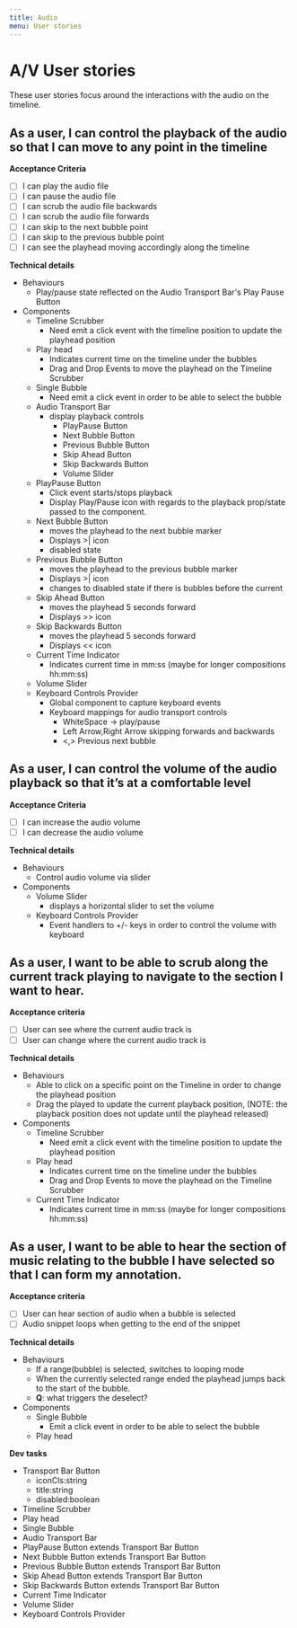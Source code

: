 ```yaml
---
title: Audio
menu: User stories
---
```


# A/V User stories
These user stories focus around the interactions with the audio on the timeline.

## As a user, I can control the playback of the audio so that I can move to any point in the timeline
**Acceptance Criteria**
* [ ] I can play the audio file
* [ ] I can pause the audio file
* [ ] I can scrub the audio file backwards
* [ ] I can scrub the audio file forwards
* [ ] I can skip to the next bubble point
* [ ] I can skip to the previous bubble point
* [ ] I can see the playhead moving accordingly along the timeline

**Technical details**

* Behaviours
    * Play/pause state reflected on the Audio Transport Bar's Play Pause Button
* Components
    * Timeline Scrubber
        * Need emit a click event with the timeline position to update the playhead position
    * Play head
        * Indicates current time on the timeline under the bubbles
        * Drag and Drop Events to move the playhead on the Timeline Scrubber
    * Single Bubble
        * Need emit a click event in order to be able to select the bubble
    * Audio Transport Bar
        * display playback controls
            * PlayPause Button
            * Next Bubble Button
            * Previous Bubble Button
            * Skip Ahead Button
            * Skip Backwards Button
            * Volume Slider
    * PlayPause Button
        * Click event starts/stops playback
        * Display Play/Pause icon with regards to the playback prop/state passed to the component.
    * Next Bubble Button
        * moves the playhead to the next bubble marker
        * Displays >| icon
        * disabled state
    * Previous Bubble Button
        * moves the playhead to the previous bubble marker
        * Displays >| icon
        * changes to disabled state if there is bubbles before the current 
    * Skip Ahead Button
        * moves the playhead 5 seconds forward
        * Displays >> icon
    * Skip Backwards Button
        * moves the playhead 5 seconds forward
        * Displays << icon
    * Current Time Indicator
        * Indicates current time in mm:ss (maybe for longer compositions hh:mm:ss)
    * Volume Slider
    * Keyboard Controls Provider
        * Global component to capture keyboard events
        * Keyboard mappings for audio transport controls
            * WhiteSpace -> play/pause
            * Left Arrow,Right Arrow  skipping forwards and backwards
            * <,> Previous next bubble 


## As a user, I can control the volume of the audio playback so that it’s at a comfortable level
**Acceptance Criteria**
* [ ] I can increase the audio volume
* [ ] I can decrease the audio volume

**Technical details**
* Behaviours
    * Control audio volume via slider
* Components
    * Volume Slider
        * displays a horizontal slider to set the volume
    * Keyboard Controls Provider
        * Event handlers to +/- keys in order to control the volume with keyboard


## As a user, I want to be able to scrub along the current track playing to navigate to the section I want to hear.

**Acceptance criteria**
* [ ] User can see where the current audio track is
* [ ] User can change where the current audio track is

**Technical details**
* Behaviours
    * Able to click on a specific point on the Timeline in order to change the playhead position
    * Drag the played to update the current playback position, (NOTE: the playback position does not update until the playhead released)
* Components
    * Timeline Scrubber
        * Need emit a click event with the timeline position to update the playhead position
    * Play head
        * Indicates current time on the timeline under the bubbles
        * Drag and Drop Events to move the playhead on the Timeline Scrubber
    * Current Time Indicator
        * Indicates current time in mm:ss (maybe for longer compositions hh:mm:ss)


## As a user, I want to be able to hear the section of music relating to the bubble I have selected so that I can form my annotation. 
**Acceptance criteria**
* [ ] User can hear section of audio when a bubble is selected
* [ ] Audio snippet loops when getting to the end of the snippet

**Technical details**
* Behaviours
    * If a range(bubble) is selected, switches to looping mode
    * When the currently selected range ended the playhead jumps back to the  start of the bubble.
    * **Q**: what triggers the deselect?
* Components
    * Single Bubble
        * Emit a click event in order to be able to select the bubble
    * Play head


**Dev tasks**

* Transport Bar Button
    * iconCls:string
    * title:string
    * disabled:boolean
* Timeline Scrubber
* Play head
* Single Bubble
* Audio Transport Bar
* PlayPause Button extends Transport Bar Button
* Next Bubble Button extends Transport Bar Button
* Previous Bubble Button extends Transport Bar Button
* Skip Ahead Button extends Transport Bar Button
* Skip Backwards Button extends Transport Bar Button
* Current Time Indicator
* Volume Slider
* Keyboard Controls Provider
